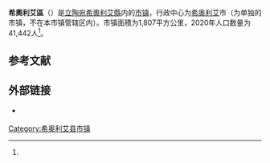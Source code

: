 {{Infobox settlement
| name                    = 希奧利艾區
| native_name             = Šiaulių rajono savivaldybė
| native_name_lang        = lt
| settlement_type         = [[立陶宛市鎮|市镇]]
| image_skyline           = Kurtuvėnai, bažnyčia.JPG
| image_caption           = 希奧利艾區内的教堂建筑
| image_flag              = 
| flag_size               = 125px
| image_shield            = Šiauliai district COA.svg
| shield_size             = 75px
| image_map               = Siauliai district in Lithuania.svg
| map_caption             = 希奧利艾區在立陶宛的位置
| coordinates             = 
| coor_pinpoint           = 
| coordinates_footnotes   = 
| subdivision_type        = [[世界政區索引|国家]]
| subdivision_name        = {{LIT}}
| subdivision_type1       = [[立陶宛传统地区|传统地区]]
| subdivision_name1       = [[萨莫吉希亚|萨莫吉希亚]] / [[奥克什泰蒂亚|奥克什泰蒂亚]]
| subdivision_type2       = [[立陶宛縣份|县份]]
| subdivision_name2       = [[希奧利艾縣|希奧利艾縣]]
| established_title       = 
| established_date        = 
| seat_type               = 行政中心
| seat                    = [[希奥利艾|希奥利艾]]
| unit_pref               = Metric
| area_total_km2          = 1807
| area_rank               = 
| area_note               = 
| area_footnotes          = <ref name=VLE>{{cite encyclopedia | encyclopedia = Visuotinė lietuvių enciklopedija | title = Šiaulių rajono savivaldybė | url = https://www.vle.lt/straipsnis/siauliu-rajono-savivaldybe/ | access-date = 2021-07-19 | language = lt | edition =  | date = 2014 | publisher = Mokslo ir enciklopedijų leidybos institutas | volume = 24 | location = Vilnius | archive-date = 2021-07-21 | archive-url = https://web.archive.org/web/20210721023919/https://www.vle.lt/straipsnis/siauliu-rajono-savivaldybe/ | dead-url = no }}</ref>
| population_as_of        = 2020年
| population_total        = 41442
| population_density_km2  = auto
| population_note         = 
| population_footnotes    = <ref name=VLE/>
| timezone1               = [[欧洲东部时间|EET]]
| utc_offset1             = +2
| timezone1_DST           = [[欧洲东部夏令时间|EEST]]
| utc_offset1_DST         = +3
| postal_code_type        = 邮政编码
| postal_code             = 
| area_code_type          = 
| area_code               = 41
| iso_code                = 
| website                 = {{URL|https://www.siauliuraj.lt/}}
| footnotes               = 
}}
'''希奧利艾區'''（{{lang-lt|Šiaulių rajono savivaldybė}}）是[[立陶宛|立陶宛]][[希奧利艾縣|希奧利艾縣]]内的[[立陶宛市鎮|市镇]]，行政中心为[[希奥利艾|希奥利艾]]市（为单独的市镇，不在本市镇管辖区内）。市镇面積为1,807平方公里，2020年人口数量为41,442人<ref name=VLE/>。

== 参考文献 ==
{{Reflist}}

== 外部链接 ==
{{commonscat|Šiauliai District Municipality|position=left}}
* {{Official site|https://www.siauliuraj.lt/}} {{lt icon}} {{en}}

{{DEFAULTSORT:Siauliai District}}
[[Category:希奥利艾县市镇|Category:希奥利艾县市镇]]